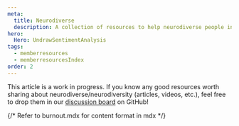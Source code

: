 ```yaml
---
meta:
  title: Neurodiverse
  description: A collection of resources to help neurodiverse people in tech overcome the challenges.
hero:
  Hero: UndrawSentimentAnalysis
tags:
  - memberresources
  - memberresourcesIndex
order: 2
---
```



<TextContainer background="light" showBackToTopLink={false}>

<LeadText>

This article is a work in progress. If you know any good resources worth sharing about neurodiverse/neurodiversity (articles, videos, etc.), feel free to drop them in our [discussion board](https://github.com/orgs/Virtual-Coffee/discussions/919) on GitHub!

</LeadText>

</TextContainer>

{/* Refer to burnout.mdx for content format in mdx */}

